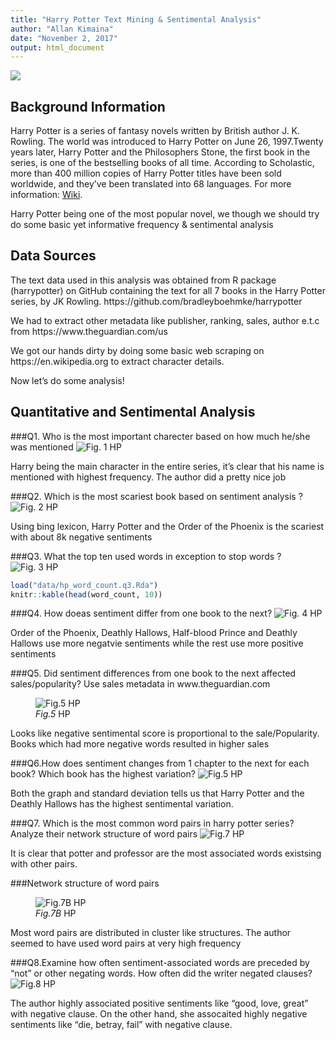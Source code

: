 ```yaml
---
title: "Harry Potter Text Mining & Sentimental Analysis"
author: "Allan Kimaina"
date: "November 2, 2017"
output: html_document
---
```


![](harry.png)

## Background Information

Harry Potter is a series of fantasy novels written by British author J. K. Rowling. The world was introduced to Harry Potter on June 26, 1997.Twenty years later, Harry Potter and the Philosophers Stone, the first book in the series, is one of the bestselling books of all time. According to Scholastic, more than 400 million copies of Harry Potter titles have been sold worldwide, and they’ve been translated into 68 languages. For more information: [Wiki](https://en.wikipedia.org/wiki/Harry_Potter).

Harry Potter being one of the most popular novel, we though we should try do some basic yet informative frequency & sentimental analysis

## Data Sources

The text data used in this analysis was obtained from R package (harrypotter) on GitHub containing the text for all 7 books in the Harry Potter series, by JK Rowling. https://github.com/bradleyboehmke/harrypotter

We had to extract other metadata like  publisher, ranking, sales, author e.t.c from https://www.theguardian.com/us

We got our hands dirty by doing some basic web scraping on https://en.wikipedia.org to extract character details.

Now let's do some analysis!

## Quantitative and Sentimental Analysis
###Q1. Who is the most important charecter based on how much he/she was mentioned 
![*Fig. 1* HP ](graph/harrypotter_clean_tokens.q1.png)

Harry being the main character in the entire series, it’s clear that his name is mentioned with highest frequency. The author did a pretty nice job 

###Q2. Which is the most scariest book based on sentiment analysis ?
![*Fig. 2* HP ](graph/hp_negative_sentiment.q2.png)

Using bing lexicon, Harry Potter and the Order of the Phoenix is the scariest with about 8k negative sentiments

###Q3. What the top ten used words in exception to stop words ?
![*Fig. 3* HP ](graph/word_count.q3.png)

```r
load("data/hp_word_count.q3.Rda")
knitr::kable(head(word_count, 10))
```


###Q4. How doeas sentiment differ from one book to the next?
![*Fig. 4* HP ](graph/hp_sentiment_by_book.q4.png)

Order of the Phoenix, Deathly Hallows, Half-blood Prince and Deathly Hallows use more negatvie sentiments while the rest use more positive sentiments


###Q5. Did sentiment differences from one book to the next affected sales/popularity? Use sales metadata in www.theguardian.com

![*Fig.5* HP ](graph/hp_by_sales.q5.png)

Looks like negative sentimental score is proportional to the sale/Popularity. Books which had more negative words resulted in higher sales

###Q6.How does sentiment changes from 1 chapter to the next for each book? Which book has the highest variation?
![*Fig.5* HP ](graph/hp_sentiment_changes.q6.png)

Both the graph and standard deviation tells us that Harry Potter and the Deathly Hallows has the highest sentimental variation. 

###Q7. Which is the most common word pairs in harry potter series? Analyze their network structure of word pairs
![*Fig.7* HP ](graph/bigram_counts.q7.png)

It is clear that potter and professor are the most associated words existsing with other pairs.

###Network structure of word pairs

![*Fig.7B* HP ](graph/bigram_network_model.q7.png)

Most word pairs are distributed in cluster like structures. The author seemed to have used word pairs at  very high frequency

###Q8.Examine how often sentiment-associated words are preceded by “not” or other negating words. How often did the writer negated clauses? 
![*Fig.8* HP ](graph/hp_negated_words.q8.png)

The author highly associated positive sentiments like "good, love, great" with negative clause. On the other hand, she assocaited highly negative sentiments like "die, betray, fail" with negative clause.
